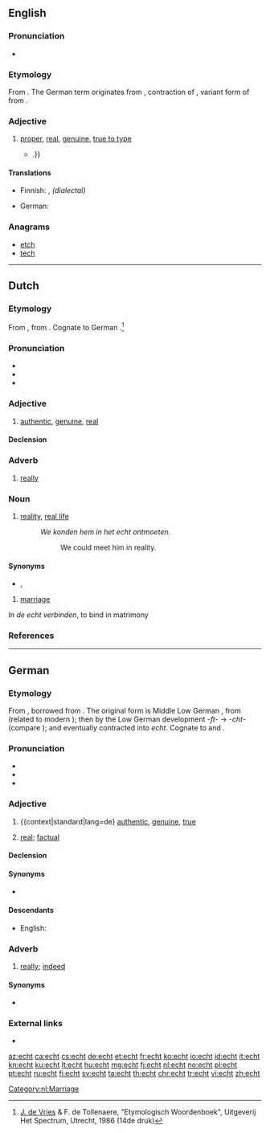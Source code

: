 ==English==
{{was wotd|2011|December|2}}

===Pronunciation===
* {{IPA|/ɛkt/|lang=en}}

===Etymology===
From {{etyl|de|en}} {{term|echt||real|lang=de}}. The German term originates from {{etyl|gml|en}} {{term|echt||lawful, genuine|lang=gml}}, contraction of {{term|ehacht|lang=gml}}, variant form of {{term|ehaft||lawful, pertaining to the law|lang=gml}} from {{term|e|ê(e)|law, marriage|lang=gml}}.

===Adjective===
{{en-adj}}

# [[proper]], [[real]], [[genuine]], [[true to type]]
#* {{quote-news|2009|January 18|Ross Douthat|When Buckley Met Reagan|New York Times|url=http://www.nytimes.com/2009/01/18/books/review/Douthat-t.html|passage=An '''echt''' Burkean with a snob’s disdain for the contemporary  Republican Party, Hart hinted at a road not taken{{...|, in which a Buckley-led conservative intelligentsia might have labored to infiltrate and convert the liberal-leaning Eastern Establishment, rather than making common cause with Sunbelt populists, Reagan Democrats and other faintly embarrassing constituencies}}.}}

====Translations====
{{trans-top|genuine}}
* Finnish: {{t+|fi|aito}}, ''(dialectal)'' {{t+|fi|ehta}}
{{trans-mid}}
* German: {{t+|de|echt}}
{{trans-bottom}}

===Anagrams===
* [[etch#English|etch]]
* [[tech#English|tech]]

----

==Dutch==

===Etymology===
From {{etyl|dum|nl}} {{term|echt|lang=dum}}, from {{etyl|odt|nl}} {{m|odt|*ēhaft}}.
Cognate to German {{term|echt|lang=de}}.<ref>[[w:Jan de Vries (linguist)|J. de Vries]] & F. de Tollenaere, "Etymologisch Woordenboek", Uitgeverij Het Spectrum, Utrecht, 1986 (14de druk)</ref>

===Pronunciation===
* {{rhymes|ɛxt|lang=nl}}
* {{IPA|/ɛxt/|lang=nl}}
* {{audio|Nl-echt.ogg|audio|lang=nl}}

===Adjective===
{{nl-adj}}

# [[authentic]], [[genuine]], [[real]]

====Declension====
{{nl-decl-adj}}

===Adverb===
{{nl-adv}}

# [[really]]

===Noun===
{{nl-noun|n|-|-}}

# [[reality]], [[real life]]
#: ''We konden hem in het echt ontmoeten.''
#:: We could meet him in reality.

====Synonyms====
* {{sense|reality}} {{l|nl|werkelijkheid}}, {{l|nl|realiteit}}

{{nl-noun|m|-|-}}

# [[marriage]]

''In de echt verbinden'', to bind in matrimony

===References===
<references/>

[[Category:nl:Marriage]]

----

==German==

===Etymology===
From {{etyl|gmh|de}} {{term|echt|lang=gmh}}, borrowed from {{etyl|gml|de}} {{term|echt||lawful, genuine|lang=gml}}. The original form is Middle Low German {{term|ēhaft||lawful|lang=gml}}, from {{term|ē||law|lang=gml}} (related to modern {{term|Ehe|lang=de}}); then {{term|ēhacht|lang=gml}} by the Low German development ''-ft-'' → ''-cht-'' (compare {{term|Nichte|lang=de}}); and eventually contracted into ''echt''. Cognate to {{etyl|goh|-}} {{term|ēhaft||honourable|lang=goh}} and {{etyl|nl|-}} {{term|echt|lang=nl}}.

===Pronunciation===
* {{IPA|/ɛçt/|lang=de}}
* {{audio|De-at-echt.ogg|audio (Austria)|lang=de}}
* {{rhymes|ɛçt|lang=de}}

===Adjective===
{{de-adj|er|echtesten}}

# {{context|standard|lang=de} [[authentic]], [[genuine]], [[true]]
# {{context|chiefly|colloquial|lang=de}} [[real]]; [[factual]]

====Declension====
{{de-decl-adj|echt|echter|echtest}}

====Synonyms====
* {{sense|real}} {{l/de|wirklich}}

====Descendants====
* English: {{l/en|echt}}

===Adverb===
{{de-adv}}

# {{context|chiefly|colloquial|lang=de}} [[really]]; [[indeed]]

====Synonyms====
* {{l/de|wirklich}}

===External links===
* {{R:Duden}}

[[az:echt]]
[[ca:echt]]
[[cs:echt]]
[[de:echt]]
[[et:echt]]
[[fr:echt]]
[[ko:echt]]
[[io:echt]]
[[id:echt]]
[[it:echt]]
[[kn:echt]]
[[ku:echt]]
[[lt:echt]]
[[hu:echt]]
[[mg:echt]]
[[fj:echt]]
[[nl:echt]]
[[no:echt]]
[[pl:echt]]
[[pt:echt]]
[[ru:echt]]
[[fi:echt]]
[[sv:echt]]
[[ta:echt]]
[[th:echt]]
[[chr:echt]]
[[tr:echt]]
[[vi:echt]]
[[zh:echt]]